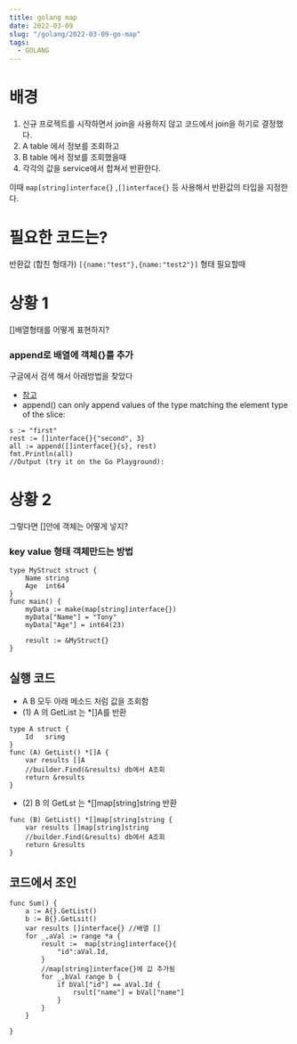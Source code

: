 ```yaml
---
title: golang map
date: 2022-03-09
slug: "/golang/2022-03-09-go-map"
tags:
  - GOLANG
---
```


# 배경
1. 신규 프로젝트를 시작하면서 join을 사용하지 않고 코드에서 join을 하기로 결정했다.
2. A table 에서 정보를 조회하고
3. B table 에서 정보를 조회했을때
4. 각각의 값을 service에서 합쳐서 반환한다.

이때 `map[string]interface{}` ,`[]interface{}` 등 사용해서
반환값의 타입을 지정한다.

# 필요한 코드는?
반환값 (합친 형태가)
`[{name:"test"},{name:"test2"}]` 형태  필요할때

# 상황 1
[]배열형태를 어떻게 표현하지?
### append로 배열에 객체{}를 추가

구글에서 검색 해서 아래방법을 찾았다
* [참고](https://stackoverflow.com/questions/34293572/golang-prepend-a-string-to-a-slice-interface)
* append() can only append values of the type matching the element type of the slice:
```
s := "first"
rest := []interface{}{"second", 3}
all := append([]interface{}{s}, rest)
fmt.Println(all)
//Output (try it on the Go Playground):
```
# 상황 2
그렇다면 []안에 객체는 어떻게 넣지?

### key value 형태 객체만드는 방법
```
type MyStruct struct {
    Name string
    Age  int64
}
func main() {
    myData := make(map[string]interface{})
    myData["Name"] = "Tony"
    myData["Age"] = int64(23)

    result := &MyStruct{}
}
```

## 실행 코드

* A B 모두 아래 메소드 처럼 값을 조회함
* (1) A 의 GetList 는 *[]A를 반환
```
type A struct {
    Id   sring
}
func (A) GetList() *[]A {
    var results []A
    //builder.Find(&results) db에서 A조회
	return &results
}
```

* (2) B 의 GetLst 는 *[]map[string]string 반환
```
func (B) GetList() *[]map[string]string {
	var results []map[string]string
    //builder.Find(&results) db에서 A조회
	return &results
}
```
## 코드에서 조인
```
func Sum() {
	a := A{}.GetList()
    b := B{}.GetLsit()
    var results []interface{} //배열 []
    for _,aVal := range *a {
        result :=  map[string]interface{}{
            "id":aVal.Id,
        }
        //map[string]interface{}에 값 추가됨
        for _,bVal range b {
            if bVal["id"] == aVal.Id {
                rsult["name"] = bVal["name"]
            }
        }
    }
    
}
```
